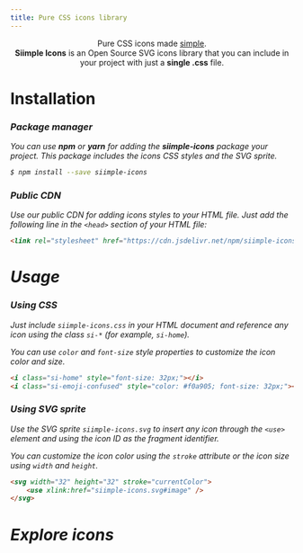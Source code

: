 ```yaml
---
title: Pure CSS icons library
---
```




<div className="has-pt-24-tablet has-pt-12-mobile has-pb-24" align="center">
    <div className="has-weight-black has-size-9 has-text-dark has-mb-none">
        <span className="has-text-primary">Pure CSS</span> icons made <u>simple</u>.
    </div>
    <div className="has-text-dark is-semitransparent has-size-3" style={{maxWidth:"48rem"}}>
        <b>Siimple Icons</b> is an Open Source SVG icons library that you can include in your project with just a <b>single .css</b> file.
    </div>
</div>


# Installation

<div className="columns has-pt-none">
<div className="column is-half is-full-mobile has-pt-none">

### <i className="si-box" /> Package manager

You can use **npm** or **yarn** for adding the **siimple-icons** package your project. This package includes the icons CSS styles and the SVG sprite.

```bash
$ npm install --save siimple-icons
```

</div>
<div className="column is-half is-full-mobile has-pt-none">

### <i className="si-share" /> Public CDN

Use our public CDN for adding icons styles to your HTML file. Just add the following line in the `<head>` section of your HTML file:

```html
<link rel="stylesheet" href="https://cdn.jsdelivr.net/npm/siimple-icons/siimple-icons.css" />
```

</div>
</div>


# Usage

### Using CSS

<div className="columns has-pt-none has-pb-none">
<div className="column is-two-fifths is-full-mobile has-pt-none has-pb-none">

Just include `siimple-icons.css` in your HTML document and reference any icon using the class `si-*` (for example, `si-home`).

You can use `color` and `font-size` style properties to customize the icon color and size.

</div>
<div className="column is-three-fifths is-full-mobile has-pt-none has-pb-none">

```html
<i class="si-home" style="font-size: 32px;"></i>
<i class="si-emoji-confused" style="color: #f0a905; font-size: 32px;"></i>
```

</div>
</div>

### Using SVG sprite

<div className="columns has-pt-none has-pb-none">
<div className="column is-two-fifths is-full-mobile has-pt-none has-pb-none">

Use the SVG sprite `siimple-icons.svg` to insert any icon through the `<use>` element and using the icon ID as the fragment identifier. 

You can customize the icon color using the `stroke` attribute or the icon size using `width` and `height`.

</div>
<div className="column is-three-fifths is-full-mobile has-pt-none has-pb-none">

```html
<svg width="32" height="32" stroke="currentColor">
    <use xlink:href="siimple-icons.svg#image" />
</svg>
```

</div>
</div>


# Explore icons

<Icons />

